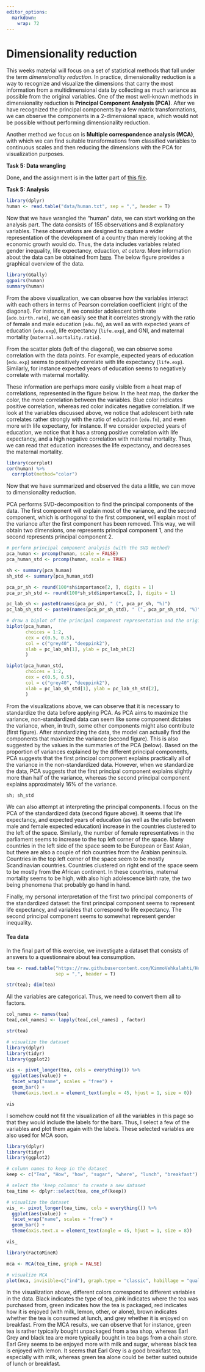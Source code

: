 ```yaml
---
editor_options: 
  markdown: 
    wrap: 72
---
```


# Dimensionality reduction

This weeks material will focus on a set of statistical methods that fall under the term *dimensionality reduction*.
In practice, dimensionality reduction is a way to recognize and visualize the dimensions that carry the most information from a multidimensional data by collecting as much variance as possible from the original variables. One of the most well-known methods in dimensionality reduction is __Principal Component Analysis (PCA)__. After we have recognized the principal components by a few matrix transformations, we can observe the components in a 2-dimensional space, which would not be possible without performing dimensionality reduction.

Another method we focus on is __Multiple correspondence analysis (MCA)__, with which we can find suitable transformations from classified variables to continuous scales and then reducing the dimensions with the PCA for visualization purposes.

__Task 5: Data wrangling__

Done, and the assignment is in the latter part of [this file](https://github.com/teemuvh/IODS-project/blob/master/data/create_human.R).

__Task 5: Analysis__

```r
library(dplyr)
human <- read.table("data/human.txt", sep = ",", header = T)
```

Now that we have wrangled the "human" data, we can start working on the analysis part. The data consists of 155 observations and 8 explanatory variables. These observations are designed to capture a wider representation of the development of a country than merely looking at the economic growth would do. Thus, the data includes variables related gender inequality, life expectancy, eduaction, *et cetera*. More information about the data can be obtained from [here](https://hdr.undp.org/data-center/human-development-index). The below figure provides a graphical overview of the data.

```r
library(GGally)
ggpairs(human)
summary(human)
```


From the above visualization, we can observe how the variables interact with each others in terms of Pearson correlation coefficient (right of the diagonal). For instance, if we consider adolescent birth rate (`ado.birth.rate`), we can easily see that it correlates strongly with the ratio of female and male education (`edu.fm`), as well as with expected years of education (`edu.exp`), life expectancy (`life.exp`), and GNI, and maternal mortality (`maternal.mortality.ratio`). 

From the scatter plots (left of the diagonal), we can observe some correlation with the data points. For example, expected years of education (`edu.exp`) seems to positively correlate with life expectancy (`life.exp`). Similarly, for instance expected years of education seems to negatively correlate with maternal mortality.

These information are perhaps more easily visible from a heat map of correlations, represented in the figure below. In the heat map, the darker the color, the more correlation between the variables. Blue color indicates positive correlation, whereas red color indicates negative correlation. If we look at the variables discussed above, we notice that adolescent birth rate correlates rather strongly with the ratio of education (`edu.fm`), and even more with life expectany, for instance. If we consider expected years of education, we notice that it has a strong positive correlation with life expectancy, and a high negative correlation with maternal mortality. Thus, we can read that education increases the life expectancy, and decreases the maternal mortality.

```r
library(corrplot)
cor(human) %>%
  corrplot(method="color")
```

Now that we have summarized and observed the data a little, we can move to dimensionality reduction.

PCA performs SVD-decomposition to find the principal components of the data. The first component will explain most of the variance, and the second component, which is orthogonal to the first component, will explain most of the variance after the first component has been removed. This way, we will obtain two dimensions, one represents principal component 1, and the second represents principal component 2.


```r
# perform principal component analysis (with the SVD method)
pca_human <- prcomp(human, scale = FALSE)
pca_human_std <- prcomp(human, scale = TRUE)

sh <- summary(pca_human)
sh_std <- summary(pca_human_std)

pca_pr_sh <- round(100*sh$importance[2, ], digits = 1)
pca_pr_sh_std <- round(100*sh_std$importance[2, ], digits = 1)

pc_lab_sh <- paste0(names(pca_pr_sh), " (", pca_pr_sh, "%)")
pc_lab_sh_std <- paste0(names(pca_pr_sh_std), " (", pca_pr_sh_std, "%)")

# draw a biplot of the principal component representation and the original variables
biplot(pca_human,
       choices = 1:2, 
       cex = c(0.5, 0.5), 
       col = c("grey40", "deeppink2"),
       xlab = pc_lab_sh[1], ylab = pc_lab_sh[2]
       )

biplot(pca_human_std, 
       choices = 1:2,
       cex = c(0.5, 0.5),
       col = c("grey40", "deeppink2"),
       xlab = pc_lab_sh_std[1], ylab = pc_lab_sh_std[2],
       )
```


From the visualizations above, we can observe that it is necessary to standardize the data before applying PCA. As PCA aims to maximize the variance, non-standardized data can seem like some component dictates the variance, when, in truth, some other components might also contribute (first figure). After standardizing the data, the model can actually find the components that maximize the variance (second figure). This is also suggested by the values in the summaries of the PCA (below). Based on the proportion of variances explained by the different principal components, PCA suggests that the first principal component explains practically all of the variance in the non-standardized data. However, when we standardize the data, PCA suggests that the first principal component explains slightly more than half of the variance, whereas the second principal component explains approximately 16% of the variance.


```r
sh; sh_std
```


We can also attempt at interpreting the principal components. I focus on the PCA of the standardized data (second figure above). It seems that life expectancy, and expected years of education (as well as the ratio between male and female expected education) increase in the countries clustered to the left of the space. Similarly, the number of female representatives in the parliament seems to increase to the top left corner of the space. Many countries in the left side of the space seem to be European or East Asian, but there are also a couple of rich countries from the Arabian peninsula. Countries in the top left corner of the space seem to be mostly Scandinavian countries. Countries clustered on right end of the space seem to be mostly from the African continent. In these countries, maternal mortality seems to be high, with also high adolescence birth rate, the two being phenomena that probably go hand in hand.

Finally, my personal interpretation of the first two principal components of the standardized dataset: the first principal component seems to represent life expectancy, and variables that correspond to life expectancy. The second principal component seems to somewhat represent gender inequality.

#### Tea data

In the final part of this exercise, we investigate a dataset that consists of answers to a questionnaire about tea consumption.

```r
tea <- read.table("https://raw.githubusercontent.com/KimmoVehkalahti/Helsinki-Open-Data-Science/master/datasets/tea.csv", 
                  sep = ",", header = T)
```

```r
str(tea); dim(tea)
```


All the variables are categorical. Thus, we need to convert them all to factors.

```r
col_names <- names(tea)
tea[,col_names] <- lapply(tea[,col_names] , factor)

str(tea)
```


```r
# visualize the dataset
library(dplyr)
library(tidyr)
library(ggplot2)

vis <- pivot_longer(tea, cols = everything()) %>% 
  ggplot(aes(value)) + 
  facet_wrap("name", scales = "free") + 
  geom_bar() + 
  theme(axis.text.x = element_text(angle = 45, hjust = 1, size = 0))

vis
```

I somehow could not fit the visualization of all the variables in this page so that they would include the labels for the bars. Thus, I select a few of the variables and plot them again with the labels. These selected variables are also used for MCA soon.

```r
library(dplyr)
library(tidyr)
library(ggplot2)

# column names to keep in the dataset
keep <- c("Tea", "How", "how", "sugar", "where", "lunch", "breakfast")

# select the 'keep_columns' to create a new dataset
tea_time <- dplyr::select(tea, one_of(keep))

# visualize the dataset
vis_ <- pivot_longer(tea_time, cols = everything()) %>% 
  ggplot(aes(value)) + 
  facet_wrap("name", scales = "free") + 
  geom_bar() + 
  theme(axis.text.x = element_text(angle = 45, hjust = 1, size = 8))

vis_
```

```r
library(FactoMineR)

mca <- MCA(tea_time, graph = FALSE)

# visualize MCA
plot(mca, invisible=c("ind"), graph.type = "classic", habillage = "quali")
```


In the visualization above, different colors correspond to different variables in the data. Black indicates the type of tea, pink indicates where the tea was purchased from, green indicates how the tea is packaged, red indicates how it is enjoyed (with milk, lemon, other, or alone), brown indicates whether the tea is consumed at lunch, and grey whether it is enjoyed on breakfast. From the MCA results, we can observe that for instance, green tea is rather typically bought unpackaged from a tea shop, whereas Earl Grey and black tea are more typically bought in tea bags from a chain store. Earl Grey seems to be enjoyed more with milk and sugar, whereas black tea is enjoyed with lemon. It seems that Earl Grey is a good breakfast tea, especially with milk, whereas green tea alone could be better suited outside of lunch or breakfast.
